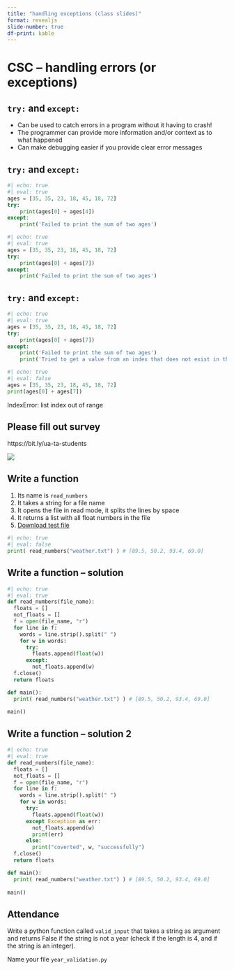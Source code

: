 ```yaml
---
title: "handling exceptions (class slides)"
format: revealjs
slide-number: true
df-print: kable
---
```



# CSC -- handling errors (or exceptions)

## `try:` and `except:`

* Can be used to catch errors in a program without it having to crash!
* The programmer can provide more information and/or context as to what happened
* Can make debugging easier if you provide clear error messages

## `try:` and `except:`

```python
#| echo: true
#| eval: true
ages = [35, 35, 23, 18, 45, 18, 72]
try:
    print(ages[0] + ages[4])
except:
    print('Failed to print the sum of two ages')
```

```python
#| echo: true
#| eval: true
ages = [35, 35, 23, 18, 45, 18, 72]
try:
    print(ages[0] + ages[7])
except:
    print('Failed to print the sum of two ages')
```

## `try:` and `except:`

```python
#| echo: true
#| eval: true
ages = [35, 35, 23, 18, 45, 18, 72]
try:
    print(ages[0] + ages[7])
except:
    print('Failed to print the sum of two ages')
    print('Tried to get a value from an index that does not exist in the list')
```

```python
#| echo: true
#| eval: false
ages = [35, 35, 23, 18, 45, 18, 72]
print(ages[0] + ages[7])
```

IndexError: list index out of range

## Please fill out survey

https://bit.ly/ua-ta-students

![](images/survey-qr-code.png)


## Write a function

1. Its name is `read_numbers`
1. It takes a string for a file name
1. It opens the file in read mode, it splits the lines by space
1. It returns a list with all float numbers in the file
1. [Download test file](data/weather.txt)

```python
#| echo: true
#| eval: false
print( read_numbers("weather.txt") ) # [89.5, 50.2, 93.4, 69.0]
```

## Write a function -- solution


```python
#| echo: true
#| eval: true
def read_numbers(file_name):
  floats = []
  not_floats = []
  f = open(file_name, "r")
  for line in f:
    words = line.strip().split(" ")
    for w in words:
      try:
        floats.append(float(w))
      except:
        not_floats.append(w)
  f.close()
  return floats

def main():
  print( read_numbers("weather.txt") ) # [89.5, 50.2, 93.4, 69.0]
  
main()
```

## Write a function -- solution 2


```python
#| echo: true
#| eval: true
def read_numbers(file_name):
  floats = []
  not_floats = []
  f = open(file_name, "r")
  for line in f:
    words = line.strip().split(" ")
    for w in words:
      try:
        floats.append(float(w))
      except Exception as err:
        not_floats.append(w)
        print(err)
      else:
        print("coverted", w, "successfully")
  f.close()
  return floats

def main():
  print( read_numbers("weather.txt") ) # [89.5, 50.2, 93.4, 69.0]
  
main()
```


## Attendance

Write a python function called `valid_input` that takes a string as argument and returns False if the string is not a year (check if the length is 4, and if the string is an integer). 

Name your file `year_validation.py`